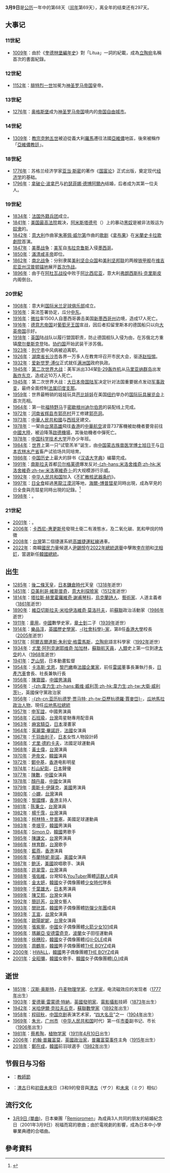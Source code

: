{{noteTA
|G1=Aero
|1=zh-hans:韦拉克鲁斯;zh-hant:維拉克魯茲;
|2=zh-hans:联盟国;zh-hk:聯盟國;zh-tw:邦聯;
|3=zh-hans:俱乐部;zh-hk:會;zh-tw:俱樂部;
|4=zh-hans:朱丽叶·比诺什; zh-tw:茱麗葉·畢諾許; zh-hk:茱麗葉·庇洛仙;
|5=zh-hans:德约卡夫;zh-hk:佐卡夫;zh-tw:德約卡夫;
|6=zh-hans:空间; zh-tw:太空; zh-hk:太空;
|7=zh-cn:泰蒂徐;zh-tw:太蒂徐;zh-hk:泰蒂徐;zh-mo:泰蒂徐;zh-sg:泰蒂徐;
}}
{{DayInMonth|3}}
'''3月9日'''是[[公历|公历]]一年中的第68天（[[闰年|闰年]]第69天），离全年的结束还有297天。

== 大事记 ==
=== 11世紀 ===
* [[1009年|1009年]]：由於《[[奎德林堡編年史|奎德林堡編年史]]》對「Litua」一詞的紀載，成為[[立陶宛|立陶宛]]名稱首次的書面紀錄。

=== 12世紀 ===
* [[1152年|1152年]]：[[腓特烈一世|腓特烈一世]]加冕为[[神圣罗马帝国|神圣罗马帝国]]皇帝。

=== 13世紀 ===
* [[1276年|1276年]]：[[奥格斯堡|奥格斯堡]]成为[[神圣罗马帝国|神圣罗马帝国]]境内的[[帝国自由城市|帝国自由城市]]。

=== 14世紀 ===
* [[1309年|1309年]]：[[教宗克勉五世|教宗克勉五世]]被迫從義大利[[羅馬|羅馬]]遷往法國[[亞維儂|亞維儂]]地區，後來被稱作「[[亞維儂教廷|亞維儂教廷]]」。

=== 18世紀 ===
* [[1776年|1776年]]：苏格兰经济学家[[亚当·斯密|亚当·斯密]]的著作《[[国富论|国富论]]》正式出版，奠定现代[[经济学|经济学]]的基础。
* [[1796年|1796年]]：[[拿破仑·波拿巴|拿破仑·波拿巴]]与[[約瑟菲娜·德博阿爾內|約瑟菲娜·德博阿爾內]]结婚，后者成为其第一位夫人。

=== 19世紀 ===
* [[1834年|1834年]]：[[法国外籍兵团|法国外籍兵团]]成立。
* [[1841年|1841年]]：[[美国最高法院|美国最高法院]]裁决，[[阿米斯塔德号|阿米斯塔德号]]（{{link-en|La Amistad|La Amistad}}）上的暴动[[黑奴|黑奴]]是被非法贩运为[[奴隶|奴隶]]的。
* [[1842年|1842年]]：[[意大利|意大利]]作曲家[[朱塞佩·威尔第|朱塞佩·威尔第]]作曲的[[歌剧|歌剧]]《[[拿布果|拿布果]]》在[[米蘭|米蘭]][[史卡拉歌劇院|史卡拉歌劇院]]首演。
* [[1847年|1847年]]：[[美墨战争|美墨战争]]：[[美军|美军]]自[[韦拉克鲁斯_(韦拉克鲁斯州)|韦拉克鲁斯]]入侵[[墨西哥|墨西哥]]。
* [[1850年|1850年]]：[[清朝|滿清]][[咸丰帝|咸丰帝]]即位。
* [[1862年|1862年]]：[[南北战争|南北战争]]：分别隶属[[美利坚合众国|美利坚合众国]]和[[美利坚邦联|美利坚邦联]]的两艘[[铁甲舰|铁甲舰]]在[[维吉尼亚州|维吉尼亚州]][[汉普顿锚地|汉普顿锚地]]展开[[汉普顿锚地海战|首次作战]]。
* [[1896年|1896年]]：由于在[[阿杜瓦战役|阿杜瓦战役]]中败于[[阿比西尼亚|阿比西尼亚]]，意大利[[弗朗西斯科·克里斯皮|弗朗西斯科·克里斯皮]]内阁倒台。

=== 20世紀 ===
* [[1908年|1908年]]：意大利[[国际米兰足球俱乐部|国际米兰足球俱乐部]]成立。
* [[1916年|1916年]]：英法签署协定，瓜分[[中东|中东]]。
* [[1916年|1916年]]：[[潘乔·比利亚|微拉]]率1500人自墨西哥袭击美国[[新墨西哥州|新墨西哥州]]边境，造成17人死亡。
* [[1916年|1916年]]：[[德意志帝国|德意志帝国]]对[[葡萄牙王国|葡萄牙王国]]宣战，因后者扣留里斯本的德国船只以向[[大英帝国|大英帝国]]示好。
* [[1918年|1918年]]：[[英国|英国]]陆战队以履行盟国职责，防止德国舰队入侵为由，在苏俄北方重镇[[摩尔曼斯克|摩尔曼斯克]]登陆。[[协约国|协约国]]开始武装干涉苏俄。
* [[1923年|1923年]]：[[列宁|列宁]]患中风病被迫离职。
* [[1926年|1926年]]：[[湖南省|湖南省]][[长沙市|长沙市]]各界一万多人在教育坪召开市民大会，驱逐[[赵恒惕|赵恒惕]]。
* [[1932年|1932年]]：[[溥仪|爱新觉罗·溥仪]]正式就任[[满洲国|满洲国]]政府执政。
* [[1945年|1945年]]：[[第二次世界大战|第二次世界大战]]：美军派出334架[[B-29超級堡壘轟炸機|B-29轰炸机]]从[[马里亚纳群岛|马里亚纳群岛]]出发[[東京大轟炸|轰炸东京]]，造成近10万人死亡。
* [[1945年|1945年]]：第二次世界大战：[[大日本帝国陆军|大日本帝国陆军]]决定针对法国重要据点发动[[三九政变|军事政变]]，最终全面控制[[法属印度支那|法属印度支那]]。
* [[1959年|1959年]]：世界最畅销的娃娃玩具[[芭比娃娃|芭比娃娃]]在美国[[纽约|纽约]]举办的[[美国国际玩具展览会|国际玩具展览会]]上首次亮相。
* [[1964年|1964年]]：第一批[[福特野马|福特野马]]于[[密歇根州|密歇根州]][[迪尔伯恩|迪尔伯恩]]的装配线上完成。
* [[1972年|1972年]]：[[河南省|河南省]][[辉县市|辉县市]][[郭亮村|郭亮村]]开工修建[[郭亮洞|郭亮洞]]。
* [[1973年|1973年]]：[[中華人民共和國|中華人民共和國]]与[[西班牙|西班牙]]建交。
* [[1978年|1978年]]：一架由[[台灣|台灣]][[高雄市|高雄]]飛往[[香港|香港]]的[[中華航空|中華航空]]波音737客機被劫機者要脅前往[[中國大陸|中國大陸]]，被迫降落[[啟德機場|啟德機場]]，其後劫機者中彈死亡。
* [[1978年|1978年]]：[[中国科学技术大学|中国科学技术大学]]开办少年班。
* [[1984年|1984年]]：[[世界|世界]]上第一只“试管羔羊”诞生，由[[中国|中国]][[蒙古族|蒙古族]][[兽医学|兽医学]][[博士|博士]][[旭日干|旭日干]]与[[日本|日本]][[农林水产省|农林水产省]]畜产试验场共同培育。
* [[1986年|1986年]]：[[中国历史|中国历史]]上最大的辞书《[[汉语大字典|汉语大字典]]》编纂完成。
* [[1991年|1991年]]：[[南斯拉夫|南斯拉夫]]首都[[贝尔格莱德|贝尔格莱德]]爆发反对[[斯洛博丹·米洛塞維奇|-{zh-hans:米洛舍维奇;zh-hk:米洛舍維奇;zh-tw:米洛塞維奇;}-]]的大规模游行示威。
* [[1992年|1992年]]：[[中华人民共和国|中华人民共和国]]加入《[[不扩散核武器条约|不扩散核武器条约]]》。
* [[1997年|1997年]]：[[1997年3月9日日食|日全食]]經過[[黑龙江省|黑龍江]][[漠河县|漠河]]等地，[[海爾-博普彗星|海爾-博普彗星]]同時出現，成為罕見的日全食與亮彗星同時出現的記錄。<ref>{{cite web|title=1997年3月9日黑龙江漠河日全食|url=http://news.163.com/08/0721/16/4HD0I261000125LI.html|accessdate=2015年9月21日|archive-date=2020年5月22日|archive-url=https://web.archive.org/web/20200522040414/http://news.163.com/08/0721/16/4HD0I261000125LI.html|dead-url=no}}</ref>
* [[1998年|1998年]]：{{fact|[[英国|英国]]发明[[喷射式注射器|喷射式注射器]]|time=2014-3-10}}。

=== 21世紀 ===
* [[2001年|2001年]]：{{fact|[[索尼電腦娛樂|索尼電腦娛樂]]、[[IBM|IBM]]、[[東芝|東芝]]三社達成共識，決定共同開發能配合[[寬頻世代|寬頻世代]]的超並列[[中央处理器|處理器]]|time=2014-3-10}}。
* [[2006年|2006年]]：[[卡西尼-惠更斯号|卡西尼-惠更斯号]]發現土衛二有液態水，及二氧化碳、氮和甲烷的特徵
* [[2008年|2008年]]：[[台灣|台灣]]第二個捷運系統[[高雄捷運|高雄捷運]][[高雄捷運紅線|紅線]]通車。
* [[2022年|2022年]]：南韓[[國民力量|國民力量]]候選人[[尹錫悅|尹錫悅]]在[[2022年大韓民國總統選舉|2022年總統選舉]]中擊敗[[李在明|李在明]]和[[沈相奵|沈相奵]]，當選新任[[韓國總統|韓國總統]]。

== 出生 ==
* [[1285年|1285年]]：[[後二條天皇|後二條天皇]]，[[日本|日本]][[鎌倉時代|鎌倉時代]]天皇（[[1318年|1318年]]逝世）
* [[1451年|1451年]]：[[亚美利哥·韦斯普奇|亞美利哥·維斯普奇]]，[[意大利|意大利]][[探險家|探險家]]（[[1512年|1512年]]逝世）
* [[1814年|1814年]]：[[塔拉斯·赫里霍羅維奇·謝甫琴科|塔拉斯·赫里霍羅維奇·謝甫琴科]]，[[烏克蘭|烏克蘭]][[詩人|詩人]]、[[藝術家|藝術家]]、人道主義者（[[1861年|1861年]]逝世）
* [[1890年|1890年]]：[[維亞切斯拉夫·米哈伊洛維奇·莫洛托夫|維亞切斯拉夫·米哈伊洛維奇·莫洛托夫]]，前[[蘇聯|蘇聯]]政治活動家（[[1986年|1986年]]逝世）
* [[1911年|1911年]]：[[章用|章用]]，[[中國|中國]]數學史家，[[章士釗|章士釗]]二子（[[1939年|1939年]]逝世）
* [[1914年|1914年]]：[[樂品淳|樂品淳]]，[[英國|英國]][[歷史學家|歷史學家]]、[[社會科學|-{社會科學}-家]]，第8任[[香港大學|香港大學]]校長（[[2005年|2005年]]逝世）
* [[1917年|1917年]]：[[阿爾吉爾達斯·朱利安·格雷馬斯|阿爾吉爾達斯·朱利安·格雷馬斯]]，[[立陶宛|立陶宛]]語言科學家（[[1992年|1992年]]逝世）
* [[1934年|1934年]]：[[尤里·阿列克谢耶维奇·加加林|尤里·阿列克谢耶维奇·加加林]]，[[蘇聯|蘇聯]][[航天員|航天員]]，[[人類|人類]]史上第一位到達[[太空|太空]]的人（[[1968年|1968年]]逝世）
* [[1941年|1941年]]：[[芝山努|芝山努]]，日本動畫監督
* [[1954年|1954年]]：[[卡洛斯·戈恩|卡洛斯·戈恩]]，[[黎巴嫩|黎巴嫩]]裔[[法國|法國]][[企業家|企業家]]，前任[[雷諾|雷諾]]董事長兼執行長，[[日產汽車|日產汽車]]會長、社長兼執行長
* [[1956年|1956年]]：[[陳寶國|陳寶國]]，[[中國|中國]][[男演員|男演員]]
* [[1956年|1956年]]：[[韋力生|-{zh:韋力生;zh-hans:戴维·威利茨;zh-hk:韋力生;zh-tw:大衛·威利茨}-]]，英國保守黨政治家
* [[1956年|1956年]]：[[亚历杭德罗·贾马特|-{zh-cn:亚历杭德罗·贾马特; zh-tw:亞歷杭德羅·賈麥岱}-]]，[[瓜地馬拉|瓜地馬拉]][[政治人物|政治人物]]，現任[[瓜地馬拉總統|瓜地馬拉總統]]
* [[1957年|1957年]]：[[申军誼|申军誼]]，中國男演員
* [[1958年|1958年]]：[[石班瑜|石班瑜]]，[[台灣|台灣]]周星馳專用配音員
* [[1963年|1963年]]：[[麻宮騎亞|麻宮騎亞]]，[[日本|日本]]漫畫家
* [[1964年|1964年]]：[[茱麗葉·畢諾許|茱麗葉·畢諾許]]，[[法國|法國]]女演員
* [[1967年|1967年]]：[[千羽由利子|千羽由利子]]，[[日本|日本]]女性人物設計師
* [[1968年|1968年]]：[[尤里·德約卡夫|尤里·德約卡夫]]，法國足球運動員
* [[1968年|1968年]]：[[黃士偉|黃士偉]]，[[台灣|台灣]]演員
* [[1970年|1970年]]：[[尹帝文|尹帝文]]，[[韓國|韓國]]演員
* [[1972年|1972年]]：[[鄭中基|鄭中基]]，[[香港|香港]]电影明星
* [[1974年|1974年]]：[[杉山紀彰|杉山紀彰]]，[[日本|日本]]聲優
* [[1977年|1977年]]：[[陳數|陳數]]，[[中國|中國]]女演員
* [[1978年|1978年]]：[[顏丹晨|顏丹晨]]，[[中國|中國]]女演員
* [[1979年|1979年]]：[[奧斯卡·伊薩克|奧斯卡·伊薩克]]，[[美國|美國]]男演員
* [[1980年|1980年]]：[[小嫻|小嫻]]，[[台灣|台灣]]演員
* [[1980年|1980年]]：[[黎國輝|黎國輝]]，[[香港|香港]]主持人
* [[1981年|1981年]]：[[陳秉立|陈秉立]]，[[台灣|台灣]]演員
* [[1982年|1982年]]：[[楊千霈|楊千霈]]，[[台灣|台灣]]演員
* [[1983年|1983年]]：[[柯林特·登普塞|柯林特・登普塞]]，美國足球運動員
* [[1983年|1983年]]：[[李垠亨|李垠亨]]，[[韓國|韓國]]男演員
* [[1984年|1984年]]：[[Simon_D|Simon D]]，[[韓國|韓國]]男歌手
* [[1985年|1985年]]：[[陳謙文|陳謙文]]，[[台灣|台灣]]男演員
* [[1986年|1986年]]：[[林育群|林育群]]，[[台灣|台灣]]歌手
* [[1986年|1986年]]：[[蓝燕_(演员)|藍燕]]，[[香港|香港]]演員
* [[1986年|1986年]]：[[布蘭特妮·斯諾|布蘭特妮·斯諾]]，[[美國|美國]]女演員
* [[1987年|1987年]]：[[鲍沃|鲍沃]]，[[美國|美國]]說唱歌手、演員
* [[1988年|1988年]]：[[許翠雪|許翠雪]]，[[台灣|台灣]]演員
* [[1988年|1988年]]：[[張佑維|張佑維]]，台灣知名[[YouTuber|YouTuber]]團體[[這群人|這群人]]成員
* [[1989年|1989年]]：[[金太妍|金太妍]]，[[大韓民國|韓國]]女子偶像團體[[少女時代|少女時代]]隊長 
* [[1989年|1989年]]：[[千葉雄大|千葉雄大]]，[[日本|日本]]男演員
* [[1989年|1989年]]：[[陳艾熙|陳艾熙]]，[[台灣|台灣]]女演員
* [[1992年|1992年]]：[[簡廷芮|簡廷芮]]，[[台灣|台灣]]女藝人
* [[1993年|1993年]]：[[閔玧其|閔玧其]]，[[韓國|韓國]]男子偶像團體[[防彈少年團|防彈少年團]]成員
* [[1993年|1993年]]：[[王宣_(藝人)|王宣]]，[[台灣|台灣]]女演員
* [[1996年|1996年]]：[[歐陽妮妮|歐陽妮妮]]，[[台灣|台灣]]女演員
* [[1996年|1996年]]：[[張紫寧|張紫寧]]，[[中國|中國]]女子偶像團體[[火箭少女101|火箭少女101]]成員
* [[1996年|1996年]]：[[瑪麗亞·安德雷奇克|瑪麗亞·安德雷奇克]]，[[波蘭|波蘭]]女子田徑運動員
* [[1998年|1998年]]：[[徐穗珍|徐穗珍]]，[[韓國|韓國]]女子偶像團體[[(G)I-DLE|(G)I-DLE]]成員
* [[1999年|1999年]]：[[周鶴年|周鶴年]]，[[韓國|韓國]]男子偶像團體[[THE_BOYZ|THE BOYZ]]成員
* [[2000年|2000年]]：[[HWALL|HWALL]]，[[韓國|韓國]]男子偶像團體[[THE_BOYZ|THE BOYZ]]成員
* [[2001年|2001年]]：[[全昭彌|全昭彌]]，[[韓國|韓國]]女歌手、[[韓國|韓國]]女子偶像團體[[I.O.I|I.O.I]]成員

== 逝世 ==
* [[1851年|1851年]]：[[汉斯·奥斯特|汉斯·奥斯特]]，[[丹麦|丹麦]][[物理学家|物理学家]]、[[化学家|化学家]]，电流磁效应的发现者（[[1777年|1777年]]出生）
* [[1903年|1903年]]：[[愛德華·雷蒙德·特納|愛德華·雷蒙德·特納]]，[[英國|英國]][[發明家|發明家]]、[[電影攝影|電影攝影]]技師（[[1873年|1873年]]出生）
* [[1942年|1942年]]：[[米哈伊爾·克拉夫丘克|米哈伊爾·克拉夫丘克]]，[[蘇聯|蘇聯]][[數學家|數學家]]（[[1892年|1892年]]出生）
* [[1958年|1958年]]：[[程砚秋|程砚秋]]，[[中国|中国]][[京剧|京剧]]表演艺术家，“[[京剧四大名旦|四大名旦]]”之一（[[1904年|1904年]]出生）
* [[1969年|1969年]]：[[朱光_(官员)|朱光]]，[[广州市|广州市]]（[[中华人民共和国|中华人民共和国]]时代）第一任[[广州市委|市委]]副书记、市长（[[1906年|1906年]]出生）
* [[1981年|1981年]]：[[蔡希陶|蔡希陶]]，[[植物学家|植物学家]]（[[1911年|1911年]][[4月10日|4月10日]]出生）
* [[2006年|2006年]]：[[約翰·普羅富莫|約翰·普羅富莫]]，[[英國|英國]][[政治家|政治家]]，[[普羅富莫事件|普羅富莫事件]]主角（[[1915年|1915年]]出生）
* [[2018年|2018年]]：[[鄭在成|鄭在成]]，[[韓國|韓國]]前羽球選手（[[1982年|1982年]]出生）

== 节假日与习俗 ==
* {{LEB}}：[[教師節|教師節]]
* {{JAP}}：[[渣古|渣古]]日和[[初音未來|初音未來]]日（3和9的發音與[[渣古|渣古]]（ザク）和[[初音未來|未来]]（ミク）相似）{{Fact}}

== 流行文化 ==
* [[3月9日_(單曲)|3月9日 (單曲)]]，日本樂團「[[Remioromen|Remioromen]]」為成員3人共同的朋友的結婚紀念日（2001年3月9日）祝福而寫的歌曲；由於電視劇的影響，成為日本中小學畢業典禮的合唱曲。

== 參考資料 ==
{{reflist}}

{{commons|Category:9 March}}
{{月份}}